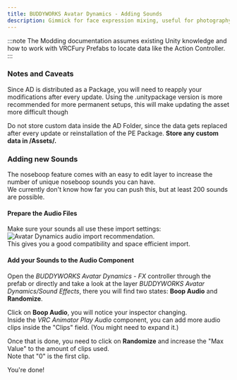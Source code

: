 ```yaml
---
title: BUDDYWORKS Avatar Dynamics - Adding Sounds
description: Gimmick for face expression mixing, useful for photography.
---
```


:::note
The Modding documentation assumes existing Unity knowledge and how to work with VRCFury Prefabs to locate data like the Action Controller.
:::

### Notes and Caveats
Since AD is distributed as a Package, you will need to reapply your modifications after every update. 
Using the .unitypackage version is more recommended for more permanent setups, this will make updating the asset more difficult though   

Do not store custom data inside the AD Folder, since the data gets replaced after every update or reinstallation of the PE Package. **Store any custom data in /Assets/.**  

### Adding new Sounds
The noseboop feature comes with an easy to edit layer to increase the number of unique noseboop sounds you can have.  
We currently don't know how far you can push this, but at least 200 sounds are possible.

#### Prepare the Audio Files
Make sure your sounds all use these import settings:
![Avatar Dynamics audio import recommendation.](./img/002.png)  
This gives you a good compatibility and space efficient import.  

#### Add your Sounds to the Audio Component
Open the *BUDDYWORKS Avatar Dynamics - FX* controller through the prefab or directly and take a look at the layer *BUDDYWORKS Avatar Dynamics/Sound Effects*, there you will find two states: **Boop Audio** and **Randomize**.

Click on **Boop Audio**, you will notice your inspector changing.  
Inside the *VRC Animator Play Audio* component, you can add more audio clips inside the "Clips" field. (You might need to expand it.)  

Once that is done, you need to click on **Randomize** and increase the "Max Value" to the amount of clips used.  
Note that "0" is the first clip.

You're done!